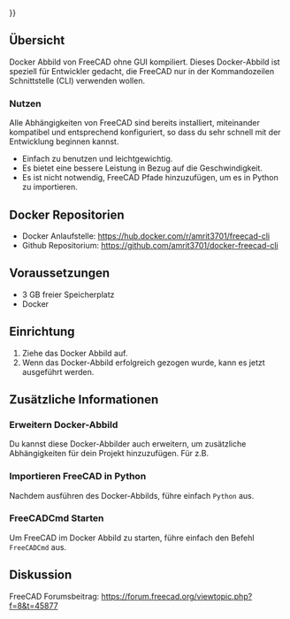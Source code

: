 <languages/>
{{UnfinishedDocu{{#translation:}}}}

{{Docnav/de
|[[Compile_on_Docker/de|Kompilieren unter Docker]]
|[[Compiling_(Speeding up)/de|Kompilieren (Beschleunigen)]]
}}

{{TOCright}}

<span id="Overview"></span>
==Übersicht==

Docker Abbild von FreeCAD ohne GUI kompiliert. Dieses Docker-Abbild ist speziell für Entwickler gedacht, die FreeCAD nur in der Kommandozeilen Schnittstelle (CLI) verwenden wollen.

<span id="Benefits"></span>
===Nutzen===

Alle Abhängigkeiten von FreeCAD sind bereits installiert, miteinander kompatibel und entsprechend konfiguriert, so dass du sehr schnell mit der Entwicklung beginnen kannst.
* Einfach zu benutzen und leichtgewichtig.
* Es bietet eine bessere Leistung in Bezug auf die Geschwindigkeit.
* Es ist nicht notwendig, FreeCAD Pfade hinzuzufügen, um es in Python zu importieren.

<span id="Docker_Repository"></span>
==Docker Repositorien== 

* Docker Anlaufstelle: https://hub.docker.com/r/amrit3701/freecad-cli
* Github Repositorium: https://github.com/amrit3701/docker-freecad-cli

<span id="Prerequisites"></span>
==Voraussetzungen== 

* 3 GB freier Speicherplatz
* Docker

<span id="Installation"></span>
==Einrichtung== 

# Ziehe das Docker Abbild auf.{{Code|lang=bash|code=
docker pull amrit3701/freecad-cli:latest
}}
# Wenn das Docker-Abbild erfolgreich gezogen wurde, kann es jetzt ausgeführt werden.{{Code|lang=bash|code=
docker run -it amrit3701/freecad-cli:lastest bash
}}


<span id="Additional_information"></span>
==Zusätzliche Informationen== 

<span id="Extend_Docker_image"></span>
===Erweitern Docker-Abbild=== 

Du kannst diese Docker-Abbilder auch erweitern, um zusätzliche Abhängigkeiten für dein Projekt hinzuzufügen. Für z.B.
{{Code|lang=docker|code=

# Dockerfile

FROM amrit3701/freecad-cli:lastest

# Add additional dependencies

# pip3.8 install <some_package>
}}

<span id="Import_FreeCAD_in_Python"></span>
===Importieren FreeCAD in Python=== 

Nachdem ausführen des Docker-Abbilds, führe einfach <code>Python</code> aus.

{{Code|lang=bash|code=
$ docker run -it amrit3701/freecad-cli:lastest bash
root@f0ec904cf9b9:/# python3.8
Python 3.8.5 (default, Jul 20 2020, 19:48:14)
[GCC 7.5.0] on linux
Type "help", "copyright", "credits" or "license" for more information.
>>> import FreeCAD
>>> import Part
>>> import Draft
>>> import Arch
}}

<span id="Launch_FreeCADCmd"></span>
===FreeCADCmd Starten=== 

Um FreeCAD im Docker Abbild zu starten, führe einfach den Befehl <code>FreeCADCmd</code> aus.

<span id="Discussion"></span>
==Diskussion== 

FreeCAD Forumsbeitrag: https://forum.freecad.org/viewtopic.php?f=8&t=45877


{{Docnav/de
|[[Compile_on_Docker/de|Kompilieren unter Docker]]
|[[Compiling_(Speeding up)/de|Kompilieren (Beschleunigen)]]
}}